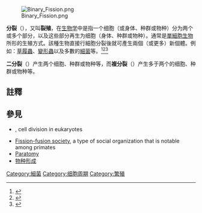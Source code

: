 [[File:Binary_Fission.png|right]]

'''分裂'''（{{lang-en|Fission}}），又叫'''裂殖'''，在[[生物学|生物学]]中是指一个细胞（或身体、种群或物种）分为两个或多个部分，以及这些部分再生为细胞（身体、种群或物种）。通常是[[單細胞生物|單細胞生物]]所形的生殖方式。該種生物直接行細胞分裂後就可產生兩個（或更多）新個體。例如：[[草履蟲|草履蟲]]、[[變形蟲|變形蟲]]以及多數的[[細菌|細菌]]等。<ref name="Carlson07">{{cite book | last=Carlson | first=B. M. | title=Principals of regenerative biology. | url=https://archive.org/details/principlesregene00carl | year=2007 | publisher=Elsevier Academic Press | page=[https://archive.org/details/principlesregene00carl/page/379 379] | isbn=0-12-369439-6}}</ref><ref name="Boulay10">{{cite journal | last1=Boulay | first1=R. L. | last2=Galarza | first2=J. A. | last3=Che | first3=B. | last4=Hefetz | first4=A. | last5=Lenoir | first5=A. | last6=van Oudenhove | first6=L. | last7=Cerda | first7=X. | title=Intrafotmobcompetition affects population size and resource allocation in an ant dispersing by colony fission. | journal=Ecology | volume=91 | issue=11 | pages=3312–3321 | year=2010 | doi=10.1890/09-1520.1 | url=http://www.esajournals.org/doi/full/10.1890/09-1520.1 }}{{Dead link|date=2018年11月 |bot=InternetArchiveBot |fix-attempted=yes }}</ref><ref name="Hubbell03">{{cite journal | last=Hubbell | first=S. | title=Modes of speciation and the lifespans of species under neutrality: a response to the comment of Robert E. Ricklefs. | journal=Oikos | volume=100 | issue=1 | pages=193–199 | year=2003 | doi=10.1034/j.1600-0706.2003.12450.x}}</ref>

'''二分裂'''（{{lang-en|Binary fission}}）产生两个细胞、种群或物种等，而'''複分裂'''（{{lang-en|multiple fission}}）产生多于两个的细胞、种群或物种等。

==註釋==
{{reflist|2}}

==參見==
* {{le|細胞質分裂|Cytokinesis}}, cell division in eukaryotes
* [[Fission-fusion_society|Fission-fusion society]], a type of social organization that is notable among primates
* [[Paratomy|Paratomy]]
* [[物种形成|物种形成]]

{{Biology-stub}}

[[Category:細菌|Category:細菌]]
[[Category:细胞周期|Category:细胞周期]]
[[Category:繁殖|Category:繁殖]]